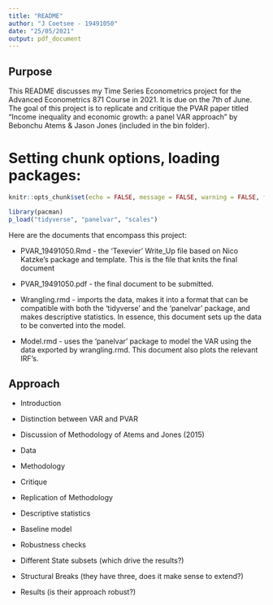 ```yaml
---
title: "README"
author: "J Coetsee - 19491050"
date: "25/05/2021"
output: pdf_document
---
```


## Purpose

This README discusses my Time Series Econometrics project for the Advanced Econometrics 871 Course in 2021. It is due on the 7th of June. The goal of this project is to replicate and critique the PVAR paper titled "Income inequality and economic growth: a panel VAR approach" by Bebonchu Atems & Jason Jones (included in the bin folder). 

# Setting chunk options, loading packages:


```r
knitr::opts_chunk$set(echo = FALSE, message = FALSE, warning = FALSE, fig.width = 6, fig.height = 5, fig.pos="H", fig.pos = 'H')

library(pacman)
p_load("tidyverse", "panelvar", "scales")
```



Here are the documents that encompass this project:

* PVAR_19491050.Rmd - the 'Texevier' Write_Up file based on Nico Katzke's package and template. This is the file that knits the final document

* PVAR_19491050.pdf - the final document to be submitted.

* Wrangling.rmd - imports the data, makes it into a format that can be compatible with both the 'tidyverse' and the 'panelvar' package, and makes descriptive statistics. In essence, this document sets up the data to be converted into the model.

* Model.rmd - uses the 'panelvar' package to model the VAR using the data exported by wrangling.rmd. This document also plots the relevant IRF's. 


## Approach

* Introduction

* Distinction between VAR and PVAR

* Discussion of Methodology of Atems and Jones (2015)

- Data

- Methodology

- Critique

* Replication of Methodology

- Descriptive statistics

- Baseline model

* Robustness checks

- Different State subsets (which drive the results?)

- Structural Breaks (they have three, does it make sense to extend?)

* Results (is their approach robust?)





